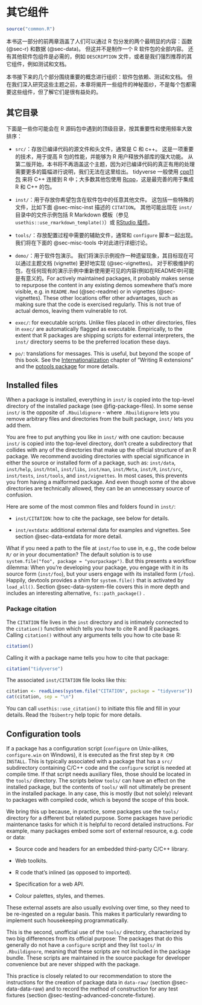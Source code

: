 # 其它组件 {#sec-misc}

```r
source("common.R")
```

本书这一部分的前两章涵盖了人们可以通过 R 包分发的两个最明显的内容：函数 (@sec-r) 和数据 (@sec-data)。
但这并不是制作一个 R 软件包的全部内容。
还有其他软件包组件是必需的，例如 `DESCRIPTION` 文件，或者是我们强烈推荐的其它组件，例如测试和文档。

本书接下来的几个部分围绕重要的概念进行组织：软件包依赖、测试和文档。
但在我们深入研究这些主题之前，本章将揭开一些组件的神秘面纱，不是每个包都需要这些组件，但了解它们是很有益处的。

## 其它目录

下面是一些你可能会在 R 源码包中遇到的顶级目录，按其重要性和使用频率大致排序：

-   `src/`：存放已编译代码的源文件和头文件，通常是 C 和 c++。
    这是一项重要的技术，用于提高 R 包的性能，并能够为 R 用户释放外部库的强大功能。
    从第二版开始，本书将不再涵盖这个主题，因为对已编译代码的真正有用的处理需要更多的篇幅进行说明，我们无法在这里给出。
    tidyverse 一般使用 [cpp11 包](https://cpp11.r-lib.org) 来将 C++ 连接到 R 中；大多数其他包使用 [Rcpp](https://www.rcpp.org)，这是最完善的用于集成 R 和 C++ 的包。

-   `inst/`：用于存放你希望包含在软件包中的任意其他文件。
    这包括一些特殊的文件，比如下面 @sec-misc-inst 描述的 `CITATION`。
    其他可能出现在 `inst/` 目录中的文件示例包括 R Markdown 模板（参见 `usethis::use_rmarkdown_template()`）或 [RStudio 插件](https://docs.posit.co/ide/user/ide/guide/productivity/add-ins.html)。

-   `tools/`：存放配置过程中需要的辅助文件，通常和 `configure` 脚本一起出现。
    我们将在下面的 @sec-misc-tools 中对此进行详细讨论。

-   `demo/`：用于软件包演示。
    我们将演示示例视作一种遗留现象，其目标现在可以通过主题文档 (vignette) 更好地实现 (@sec-vignettes)。
    对于积极维护的包，在任何现有的演示示例中重新使用更可见的内容(例如在README中)可能是有意义的。For actively maintained packages, it probably makes sense to repurpose the content in any existing demos somewhere that's more visible, e.g. in `README.Rmd` (@sec-readme) or in vignettes (@sec-vignettes).
    These other locations offer other advantages, such as making sure that the code is exercised regularly.
    This is not true of actual demos, leaving them vulnerable to rot.

-   `exec/`: for executable scripts.
    Unlike files placed in other directories, files in `exec/` are automatically flagged as executable.
    Empirically, to the extent that R packages are shipping scripts for external interpreters, the `inst/` directory seems to be the preferred location these days.

-   `po/`: translations for messages.
    This is useful, but beyond the scope of this book.
    See the [Internationalization](https://cran.rstudio.com/doc/manuals/r-devel/R-exts.html#Internationalization) chapter of "Writing R extensions" and the [potools package](https://michaelchirico.github.io/potools/index.html) for more details.

## Installed files {#sec-misc-inst}

When a package is installed, everything in `inst/` is copied into the top-level directory of the installed package (see @fig-package-files). In some sense `inst/` is the opposite of `.Rbuildignore` - where `.Rbuildignore` lets you remove arbitrary files and directories from the built package, `inst/` lets you add them.

::: callout-warning
You are free to put anything you like in `inst/` with one caution: because `inst/` is copied into the top-level directory, don't create a subdirectory that collides with any of the directories that make up the official structure of an R package.
We recommend avoiding directories with special significance in either the source or installed form of a package, such as: `inst/data`, `inst/help`, `inst/html`, `inst/libs`, `inst/man`, `inst/Meta`, `inst/R`, `inst/src`, `inst/tests`, `inst/tools`, and `inst/vignettes`.
In most cases, this prevents you from having a malformed package.
And even though some of the above directories are technically allowed, they can be an unnecessary source of confusion.
:::

Here are some of the most common files and folders found in `inst/`:

-   `inst/CITATION`: how to cite the package, see below for details.

-   `inst/extdata`: additional external data for examples and vignettes.
    See section @sec-data-extdata for more detail.

What if you need a path to the file at `inst/foo` to use in, e.g., the code below `R/` or in your documentation?
The default solution is to use `system.file("foo", package = "yourpackage")`.
But this presents a workflow dilemma: When you're developing your package, you engage with it in its source form (`inst/foo`), but your users engage with its installed form (`/foo`).
Happily, devtools provides a shim for `system.file()` that is activated by `load_all()`.
Section @sec-data-system-file covers this in more depth and includes an interesting alternative, `fs::path_package()` .

### Package citation {#sec-misc-inst-citation}

The `CITATION` file lives in the `inst` directory and is intimately connected to the `citation()` function which tells you how to cite R and R packages.
Calling `citation()` without any arguments tells you how to cite base R:

```r
citation()
```

Calling it with a package name tells you how to cite that package:

```r
citation("tidyverse")
```

The associated `inst/CITATION` file looks like this:

```r
citation <- readLines(system.file("CITATION", package = "tidyverse"))
cat(citation, sep = "\n")
```

You can call `usethis::use_citation()` to initiate this file and fill in your details.
Read the `?bibentry` help topic for more details.

## Configuration tools {#sec-misc-tools}

If a package has a configuration script (`configure` on Unix-alikes, `configure.win` on Windows), it is executed as the first step by `R CMD INSTALL`. This is typically associated with a package that has a `src/` subdirectory containing C/C++ code and the `configure` script is needed at compile time.
If that script needs auxiliary files, those should be located in the `tools/` directory.
The scripts below `tools/` can have an effect on the installed package, but the contents of `tools/` will not ultimately be present in the installed package.
In any case, this is mostly (but not solely) relevant to packages with compiled code, which is beyond the scope of this book.

We bring this up because, in practice, some packages use the `tools/` directory for a different but related purpose.
Some packages have periodic maintenance tasks for which it is helpful to record detailed instructions.
For example, many packages embed some sort of external resource, e.g. code or data:

-   Source code and headers for an embedded third-party C/C++ library.

-   Web toolkits.

-   R code that's inlined (as opposed to imported).

-   Specification for a web API.

-   Colour palettes, styles, and themes.

These external assets are also usually evolving over time, so they need to be re-ingested on a regular basis.
This makes it particularly rewarding to implement such housekeeping programmatically.

This is the second, unofficial use of the `tools/` directory, characterized by two big differences from its official purpose: The packages that do this generally do not have a `configure` script and they list `tools/` in `.Rbuildignore`, meaning that these scripts are not included in the package bundle.
These scripts are maintained in the source package for developer convenience but are never shipped with the package.

This practice is closely related to our recommendation to store the instructions for the creation of package data in `data-raw/` (section @sec-data-data-raw) and to record the method of construction for any test fixtures (section @sec-testing-advanced-concrete-fixture).
